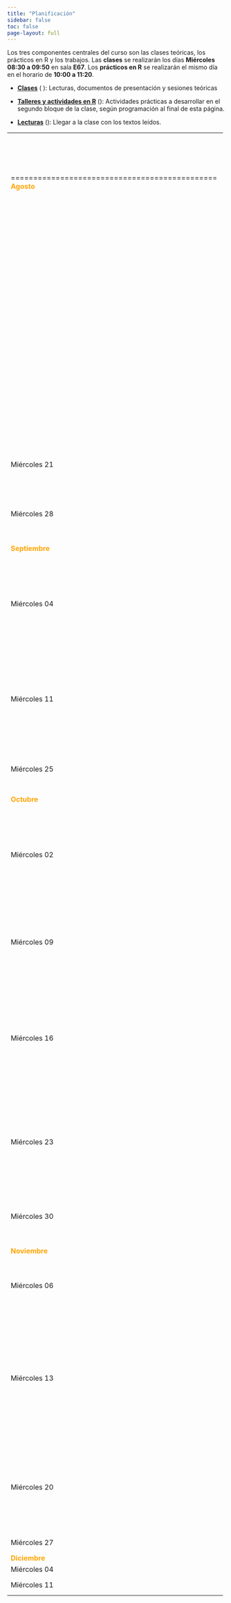 ```yaml
---
title: "Planificación"
sidebar: false
toc: false
page-layout: full
---
```


Los tres componentes centrales del curso son las clases teóricas, los prácticos en R y los trabajos. Las **clases** se realizarán los días **Miércoles 08:30 a 09:50** en sala **E67**. Los **prácticos en R** se realizarán el mismo día en el horario de **10:00 a 11:20**.

-   [**Clases**]() (<i class="fas fa-chalkboard-teacher"></i> ): Lecturas, documentos de presentación y sesiones teóricas

-   [**Talleres y actividades en R**]() (<i class="fas fa-user-edit"></i>): Actividades prácticas a desarrollar en el segundo bloque de la clase, según programación al final de esta página.

-   [**Lecturas**]() (<i class="fas fa-book-reader"></i>): Llegar a la clase con los textos leídos.

+-----------------------------------------------------------------------------------------+------------------------------------------------------------------------+-------------------------------------------------------------------------+------------------------------------------------------------------------------------------------------------------------+----------------------------------------------------------------------------------------------------------------------------------------------------------------------------------------------------------------------------------------------------------------------------------------------------------------------------+
| ============================================== <font color="orange"> **Agosto** </font> | # <i class="fas fa-chalkboard-teacher"></i> Clases                     | # <i class="fas fa-user-edit"></i> Talleres y prácticos en R            | # <i class="fas fa-book-reader"></i> Lecturas y material adicional                                                     |                                                                                                                                                                                                                                                                                                                            |
+-----------------------------------------------------------------------------------------+------------------------------------------------------------------------+-------------------------------------------------------------------------+------------------------------------------------------------------------------------------------------------------------+----------------------------------------------------------------------------------------------------------------------------------------------------------------------------------------------------------------------------------------------------------------------------------------------------------------------------+
|                                                                                         |                                                                        |                                                                         |                                                                                                                        |                                                                                                                                                                                                                                                                                                                            |
+-----------------------------------------------------------------------------------------+------------------------------------------------------------------------+-------------------------------------------------------------------------+------------------------------------------------------------------------------------------------------------------------+----------------------------------------------------------------------------------------------------------------------------------------------------------------------------------------------------------------------------------------------------------------------------------------------------------------------------+
|                                                                                         | Miércoles 14                                                           | Introducción                                                            | Práctico 1                                                                                                             | \- [Ritchey, F. 2002. Estadísticas para las Ciencias Sociales: El potencial de la imaginación estadística”. México: Mc Graw Hill. Capítulo. 13](https://estadisticaiv.netlify.app/files/ritchey2002.pdf) \| - [Moore, D.S. (2005). Estadística básica aplicada. Capítulo 6 “Introducción a la inferencia estadística”.](https://estadisticaiv.netlify.app/files/moore2005.pdf) \| |
|                                                                                         |                                                                        |                                                                         |                                                                                                                        |                                                                                                                                                                                                                                                                                                                            |
|                                                                                         |                                                                        | -   Presentación del curso                                              |                                                                                                                        |                                                                                                                                                                                                                                                                                                                            |
|                                                                                         |                                                                        |                                                                         |                                                                                                                        |                                                                                                                                                                                                                                                                                                                            |
|                                                                                         |                                                                        | -   Repaso de conceptos centrales para entender el análisis estadístico |                                                                                                                        |                                                                                                                                                                                                                                                                                                                            |
+-----------------------------------------------------------------------------------------+------------------------------------------------------------------------+-------------------------------------------------------------------------+------------------------------------------------------------------------------------------------------------------------+----------------------------------------------------------------------------------------------------------------------------------------------------------------------------------------------------------------------------------------------------------------------------------------------------------------------------+
| Miércoles 21                                                                            | Unidad 1                                                               | Práctico 2                                                              | \- [Moore, D.S. Estadística básica aplicada. Capítulo 9 “Inferencia para tablas de contingencia”.](https://estadisticaiv.netlify.app/files/moore2005.pdf)                       |                                                                                                                                                                                                                                                                                                                            |
|                                                                                         |                                                                        |                                                                         |                                                                                                                        |                                                                                                                                                                                                                                                                                                                            |
|                                                                                         | -   Chi-cuadrado                                                       |                                                                         |                                                                                                                        |                                                                                                                                                                                                                                                                                                                            |
+-----------------------------------------------------------------------------------------+------------------------------------------------------------------------+-------------------------------------------------------------------------+------------------------------------------------------------------------------------------------------------------------+----------------------------------------------------------------------------------------------------------------------------------------------------------------------------------------------------------------------------------------------------------------------------------------------------------------------------+
| Miércoles 28                                                                            | Unidad 1                                                               | Práctico 3                                                              | \- [Capítulos 1-5: Greenacre, M. La práctica del análisis de correspondencias.](https://estadisticaiv.netlify.app/files/grenacre2008.pdf)                                          |                                                                                                                                                                                                                                                                                                                            |
|                                                                                         |                                                                        |                                                                         |                                                                                                                        |                                                                                                                                                                                                                                                                                                                            |
|                                                                                         | -   Análisis de correspondencia simple                                 |                                                                         | \- [Capítulo 6 “Correspondence Analysis”: Friendly y Meyer. Discrete Data Analysis with R.](https://estadisticaiv.netlify.app/files/friendly_meyer.pdf)                              |                                                                                                                                                                                                                                                                                                                            |
+-----------------------------------------------------------------------------------------+------------------------------------------------------------------------+-------------------------------------------------------------------------+------------------------------------------------------------------------------------------------------------------------+----------------------------------------------------------------------------------------------------------------------------------------------------------------------------------------------------------------------------------------------------------------------------------------------------------------------------+
| <font color="orange"> **Septiembre** </font>                                            |                                                                        |                                                                         |                                                                                                                        |                                                                                                                                                                                                                                                                                                                            |
+-----------------------------------------------------------------------------------------+------------------------------------------------------------------------+-------------------------------------------------------------------------+------------------------------------------------------------------------------------------------------------------------+----------------------------------------------------------------------------------------------------------------------------------------------------------------------------------------------------------------------------------------------------------------------------------------------------------------------------+
| Miércoles 04                                                                            | Unidad 1                                                               | Práctico 4                                                              | \- [Capítulos 6-10: Greenacre, M. La práctica del análisis de correspondencias.](https://estadisticaiv.netlify.app/files/grenacre2008.pdf)                                         |                                                                                                                                                                                                                                                                                                                            |
|                                                                                         |                                                                        |                                                                         |                                                                                                                        |                                                                                                                                                                                                                                                                                                                            |
|                                                                                         | -   Análisis de correspondencia múltiple                               |                                                                         | \- [Capítulo 6 “Correspondence Analysis”: Friendly y Meyer. Discrete Data Analysis with R.]((https://estadisticaiv.netlify.app/files/friendly_meyer.pdf))                              |                                                                                                                                                                                                                                                                                                                            |
|                                                                                         |                                                                        |                                                                         |                                                                                                                        |                                                                                                                                                                                                                                                                                                                            |
|                                                                                         | **Trabajo 1 (25%): se entrega pauta, UNA semana para entregar.**       |                                                                         |                                                                                                                        |                                                                                                                                                                                                                                                                                                                            |
+-----------------------------------------------------------------------------------------+------------------------------------------------------------------------+-------------------------------------------------------------------------+------------------------------------------------------------------------------------------------------------------------+----------------------------------------------------------------------------------------------------------------------------------------------------------------------------------------------------------------------------------------------------------------------------------------------------------------------------+
| Miércoles 11                                                                            | Unidad 1                                                               | Trabajo 1                                                               |                                                                                                                        |                                                                                                                                                                                                                                                                                                                            |
|                                                                                         |                                                                        |                                                                         |                                                                                                                        |                                                                                                                                                                                                                                                                                                                            |
|                                                                                         | Clase resolución dudas / preparación trabajo 1.                        |                                                                         |                                                                                                                        |                                                                                                                                                                                                                                                                                                                            |
|                                                                                         |                                                                        |                                                                         |                                                                                                                        |                                                                                                                                                                                                                                                                                                                            |
|                                                                                         | **Estudiantes entregan trabajo 1 (25%).**                              |                                                                         |                                                                                                                        |                                                                                                                                                                                                                                                                                                                            |
+-----------------------------------------------------------------------------------------+------------------------------------------------------------------------+-------------------------------------------------------------------------+------------------------------------------------------------------------------------------------------------------------+----------------------------------------------------------------------------------------------------------------------------------------------------------------------------------------------------------------------------------------------------------------------------------------------------------------------------+
| Miércoles 25                                                                            | Unidad 2                                                               | Práctico 5                                                              | \- Moore, D. Estadística básica aplicada. Capítulo 2 “Análisis de relaciones”.                                         |                                                                                                                                                                                                                                                                                                                            |
|                                                                                         |                                                                        |                                                                         |                                                                                                                        |                                                                                                                                                                                                                                                                                                                            |
|                                                                                         | -   Correlación y regresión lineal                                     |                                                                         |                                                                                                                        |                                                                                                                                                                                                                                                                                                                            |
+-----------------------------------------------------------------------------------------+------------------------------------------------------------------------+-------------------------------------------------------------------------+------------------------------------------------------------------------------------------------------------------------+----------------------------------------------------------------------------------------------------------------------------------------------------------------------------------------------------------------------------------------------------------------------------------------------------------------------------+
| <font color="orange"> **Octubre** </font>                                               |                                                                        |                                                                         |                                                                                                                        |                                                                                                                                                                                                                                                                                                                            |
+-----------------------------------------------------------------------------------------+------------------------------------------------------------------------+-------------------------------------------------------------------------+------------------------------------------------------------------------------------------------------------------------+----------------------------------------------------------------------------------------------------------------------------------------------------------------------------------------------------------------------------------------------------------------------------------------------------------------------------+
| Miércoles 02                                                                            | Unidad 2                                                               | Práctico 6                                                              | \- Ancona, M. A. Análisis multivariable. Capítulo 5 “Análisis factorial”. Cea D’.                                      |                                                                                                                                                                                                                                                                                                                            |
|                                                                                         |                                                                        |                                                                         |                                                                                                                        |                                                                                                                                                                                                                                                                                                                            |
|                                                                                         | -   Alfa de Cronbach                                                   |                                                                         |                                                                                                                        |                                                                                                                                                                                                                                                                                                                            |
|                                                                                         |                                                                        |                                                                         |                                                                                                                        |                                                                                                                                                                                                                                                                                                                            |
|                                                                                         | -   Análisis de Componentes Principales / Análisis Factorial (parte 1) |                                                                         |                                                                                                                        |                                                                                                                                                                                                                                                                                                                            |
+-----------------------------------------------------------------------------------------+------------------------------------------------------------------------+-------------------------------------------------------------------------+------------------------------------------------------------------------------------------------------------------------+----------------------------------------------------------------------------------------------------------------------------------------------------------------------------------------------------------------------------------------------------------------------------------------------------------------------------+
| Miércoles 09                                                                            | Unidad 2                                                               | Práctico 7                                                              | \- Lloret-Segura, et al. “El análisis factorial exploratorio de los ítems: una guía práctica, revisada y actualizada.” |                                                                                                                                                                                                                                                                                                                            |
|                                                                                         |                                                                        |                                                                         |                                                                                                                        |                                                                                                                                                                                                                                                                                                                            |
|                                                                                         | -   Análisis de Componentes Principales / Análisis Factorial (parte 2) |                                                                         |                                                                                                                        |                                                                                                                                                                                                                                                                                                                            |
+-----------------------------------------------------------------------------------------+------------------------------------------------------------------------+-------------------------------------------------------------------------+------------------------------------------------------------------------------------------------------------------------+----------------------------------------------------------------------------------------------------------------------------------------------------------------------------------------------------------------------------------------------------------------------------------------------------------------------------+
| Miércoles 16                                                                            | Unidad 2                                                               | Práctico 8                                                              | \- Capítulo 17 “Exploratory factor analysis”: Field. Discovering statistics using R.                                   |                                                                                                                                                                                                                                                                                                                            |
|                                                                                         |                                                                        |                                                                         |                                                                                                                        |                                                                                                                                                                                                                                                                                                                            |
|                                                                                         | -   Análisis de Componentes Principales / Análisis Factorial (parte 3) |                                                                         |                                                                                                                        |                                                                                                                                                                                                                                                                                                                            |
|                                                                                         |                                                                        |                                                                         |                                                                                                                        |                                                                                                                                                                                                                                                                                                                            |
|                                                                                         | **Trabajo 2  (25%): se entrega pauta, UNA semana para entregar.**      |                                                                         |                                                                                                                        |                                                                                                                                                                                                                                                                                                                            |
+-----------------------------------------------------------------------------------------+------------------------------------------------------------------------+-------------------------------------------------------------------------+------------------------------------------------------------------------------------------------------------------------+----------------------------------------------------------------------------------------------------------------------------------------------------------------------------------------------------------------------------------------------------------------------------------------------------------------------------+
| Miércoles 23                                                                            | Unidad 2                                                               | Trabajo 2                                                               |                                                                                                                        |                                                                                                                                                                                                                                                                                                                            |
|                                                                                         |                                                                        |                                                                         |                                                                                                                        |                                                                                                                                                                                                                                                                                                                            |
|                                                                                         | Clase resolución dudas / preparación trabajo 2.                        |                                                                         |                                                                                                                        |                                                                                                                                                                                                                                                                                                                            |
|                                                                                         |                                                                        |                                                                         |                                                                                                                        |                                                                                                                                                                                                                                                                                                                            |
|                                                                                         | **Estudiantes entregan trabajo 2 (25%).**                              |                                                                         |                                                                                                                        |                                                                                                                                                                                                                                                                                                                            |
+-----------------------------------------------------------------------------------------+------------------------------------------------------------------------+-------------------------------------------------------------------------+------------------------------------------------------------------------------------------------------------------------+----------------------------------------------------------------------------------------------------------------------------------------------------------------------------------------------------------------------------------------------------------------------------------------------------------------------------+
| Miércoles 30                                                                            | Unidad 3                                                               | Práctico 9                                                              | \- Cea D’ Ancona, M. A. Análisis multivariable. Capítulo 3 “Análisis de conglomerados”.                                |                                                                                                                                                                                                                                                                                                                            |
|                                                                                         |                                                                        |                                                                         |                                                                                                                        |                                                                                                                                                                                                                                                                                                                            |
|                                                                                         | -   Análisis de conglomerados (parte 1)                                |                                                                         |                                                                                                                        |                                                                                                                                                                                                                                                                                                                            |
+-----------------------------------------------------------------------------------------+------------------------------------------------------------------------+-------------------------------------------------------------------------+------------------------------------------------------------------------------------------------------------------------+----------------------------------------------------------------------------------------------------------------------------------------------------------------------------------------------------------------------------------------------------------------------------------------------------------------------------+
| <font color="orange"> **Noviembre** </font>                                             |                                                                        |                                                                         |                                                                                                                        |                                                                                                                                                                                                                                                                                                                            |
+-----------------------------------------------------------------------------------------+------------------------------------------------------------------------+-------------------------------------------------------------------------+------------------------------------------------------------------------------------------------------------------------+----------------------------------------------------------------------------------------------------------------------------------------------------------------------------------------------------------------------------------------------------------------------------------------------------------------------------+
| Miércoles 06                                                                            | Unidad 3                                                               | Práctico 10                                                             | \- Cea D’ Ancona, M. A. Análisis multivariable. Capítulo 3 “Análisis de conglomerados”.                                |                                                                                                                                                                                                                                                                                                                            |
|                                                                                         |                                                                        |                                                                         |                                                                                                                        |                                                                                                                                                                                                                                                                                                                            |
|                                                                                         | -   Análisis de conglomerados (parte 2)                                |                                                                         |                                                                                                                        |                                                                                                                                                                                                                                                                                                                            |
+-----------------------------------------------------------------------------------------+------------------------------------------------------------------------+-------------------------------------------------------------------------+------------------------------------------------------------------------------------------------------------------------+----------------------------------------------------------------------------------------------------------------------------------------------------------------------------------------------------------------------------------------------------------------------------------------------------------------------------+
| Miércoles 13                                                                            | Unidad 3                                                               | Práctico 11                                                             | \- Cea D’ Ancona, M. A. Análisis multivariable. Capítulo 3 “Análisis de conglomerados”.                                |                                                                                                                                                                                                                                                                                                                            |
|                                                                                         |                                                                        |                                                                         |                                                                                                                        |                                                                                                                                                                                                                                                                                                                            |
|                                                                                         | -   Análisis de conglomerados (parte 3)                                |                                                                         | \- Giordani et al. An Introduction to Clustering with R. Parte 2 “Standard Clustering”.                                |                                                                                                                                                                                                                                                                                                                            |
|                                                                                         |                                                                        |                                                                         |                                                                                                                        |                                                                                                                                                                                                                                                                                                                            |
|                                                                                         | **Trabajo 3  (25%): se entrega pauta, UNA semana para entregar.**      |                                                                         |                                                                                                                        |                                                                                                                                                                                                                                                                                                                            |
+-----------------------------------------------------------------------------------------+------------------------------------------------------------------------+-------------------------------------------------------------------------+------------------------------------------------------------------------------------------------------------------------+----------------------------------------------------------------------------------------------------------------------------------------------------------------------------------------------------------------------------------------------------------------------------------------------------------------------------+
| Miércoles 20                                                                            | Unidad 3                                                               | Trabajo 3                                                               |                                                                                                                        |                                                                                                                                                                                                                                                                                                                            |
|                                                                                         |                                                                        |                                                                         |                                                                                                                        |                                                                                                                                                                                                                                                                                                                            |
|                                                                                         | Clase resolución dudas / preparación trabajo 3.                        |                                                                         |                                                                                                                        |                                                                                                                                                                                                                                                                                                                            |
|                                                                                         |                                                                        |                                                                         |                                                                                                                        |                                                                                                                                                                                                                                                                                                                            |
|                                                                                         | **Estudiantes entregan trabajo 3 (25%)**                               |                                                                         |                                                                                                                        |                                                                                                                                                                                                                                                                                                                            |
+-----------------------------------------------------------------------------------------+------------------------------------------------------------------------+-------------------------------------------------------------------------+------------------------------------------------------------------------------------------------------------------------+----------------------------------------------------------------------------------------------------------------------------------------------------------------------------------------------------------------------------------------------------------------------------------------------------------------------------+
| Miércoles 27                                                                            | Clase resolución dudas                                                 |                                                                         |                                                                                                                        |                                                                                                                                                                                                                                                                                                                            |
+-----------------------------------------------------------------------------------------+------------------------------------------------------------------------+-------------------------------------------------------------------------+------------------------------------------------------------------------------------------------------------------------+----------------------------------------------------------------------------------------------------------------------------------------------------------------------------------------------------------------------------------------------------------------------------------------------------------------------------+
| <font color="orange"> **Diciembre** </font>                                             |                                                                        |                                                                         |                                                                                                                        |                                                                                                                                                                                                                                                                                                                            |
+-----------------------------------------------------------------------------------------+------------------------------------------------------------------------+-------------------------------------------------------------------------+------------------------------------------------------------------------------------------------------------------------+----------------------------------------------------------------------------------------------------------------------------------------------------------------------------------------------------------------------------------------------------------------------------------------------------------------------------+
| Miércoles 04                                                                            | EXAMEN (25%)                                                           |                                                                         |                                                                                                                        |                                                                                                                                                                                                                                                                                                                            |
+-----------------------------------------------------------------------------------------+------------------------------------------------------------------------+-------------------------------------------------------------------------+------------------------------------------------------------------------------------------------------------------------+----------------------------------------------------------------------------------------------------------------------------------------------------------------------------------------------------------------------------------------------------------------------------------------------------------------------------+
| Miércoles 11                                                                            | EXAMEN DE REPETICIÓN                                                   |                                                                         |                                                                                                                        |                                                                                                                                                                                                                                                                                                                            |
+-----------------------------------------------------------------------------------------+------------------------------------------------------------------------+-------------------------------------------------------------------------+------------------------------------------------------------------------------------------------------------------------+----------------------------------------------------------------------------------------------------------------------------------------------------------------------------------------------------------------------------------------------------------------------------------------------------------------------------+
